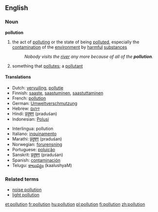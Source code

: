 ==English==
===Noun===
'''pollution'''
{{wikipedia}}
#the act of [[polluting]] or the state of being [[polluted]], especially the [[contamination]] of the [[environment]] by [[harmful]] [[substance]]s
#: ''Nobody visits the [[river]] any more because of all of the '''pollution'''.''
#something that [[pollute]]s; a [[pollutant]]

====Translations====
{{top}}
*Dutch: [[vervuiling]], [[pollutie]]
*Finnish: [[saaste]], [[saastuminen]], [[saastuttaminen]]
*French: [[pollution]] {{f}}
*German: [[Umweltverschmutzung]]
*Hebrew: [[זיהום]]
*Hindi: [[प्रदुषण]] (praduśan)
*Indonesian: [[Polusi]]
{{mid}}
*Interlingua: pollution
*Italiano: [[inquinamento]]
*Marathi: [[प्रदुषण]] (praduśan)
*Norwegian: [[forurensning]]
*Portuguese: [[poluição]]
*Sanskrit: [[प्रदुषण]] (praduśan)
*Spanish: [[contaminación]]
*Telugu: [[కాలుష్యం]] (kaalushyaM)
{{bottom}}

===Related terms===
*[[noise pollution]]
*[[light pollution]]

[[et:pollution]]
[[fr:pollution]]
[[hu:pollution]]
[[pl:pollution]]
[[fi:pollution]]
[[zh:pollution]]